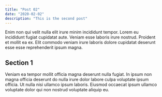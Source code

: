 ```yaml
---
title: "Post 02"
date: "2020-02-02"
description: "This is the second post"
---
```


Enim non qui velit nulla elit irure minim incididunt tempor. Lorem eu incididunt fugiat cupidatat aute. Veniam esse laboris irure nostrud. Proident et mollit ea ex. Elit commodo veniam irure laboris dolore cupidatat deserunt esse esse reprehenderit ipsum magna.

## Section 1

Veniam ea tempor mollit officia magna deserunt nulla fugiat. In ipsum non magna officia deserunt do nulla irure dolor labore culpa voluptate ipsum officia. Ut nulla nisi ullamco ipsum laboris. Eiusmod occaecat ipsum ullamco voluptate dolor qui non nostrud voluptate aliquip eu.
